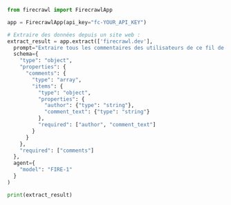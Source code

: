 ```python Python
from firecrawl import FirecrawlApp

app = FirecrawlApp(api_key="fc-YOUR_API_KEY")

# Extraire des données depuis un site web :
extract_result = app.extract(['firecrawl.dev'],
  prompt="Extraire tous les commentaires des utilisateurs de ce fil de forum.",
  schema={
    "type": "object",
    "properties": {
      "comments": {
        "type": "array",
        "items": {
          "type": "object",
          "properties": {
            "author": {"type": "string"},
            "comment_text": {"type": "string"}
          },
          "required": ["author", "comment_text"]
        }
      }
    },
    "required": ["comments"]
  },
  agent={
    "model": "FIRE-1"
  }
)

print(extract_result)
```
